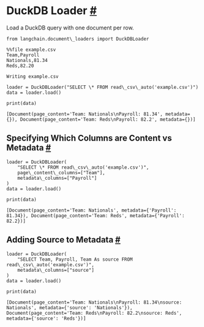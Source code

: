  DuckDB Loader
 [#](#duckdb-loader "Permalink to this headline")
=================================================================
 Load a DuckDB query with one document per row.
```
from langchain.document\_loaders import DuckDBLoader
```
```
%%file example.csv
Team,Payroll
Nationals,81.34
Reds,82.20
```
```
Writing example.csv
```
```
loader = DuckDBLoader("SELECT \* FROM read\_csv\_auto('example.csv')")
data = loader.load()
```
```
print(data)
```
```
[Document(page_content='Team: Nationals\nPayroll: 81.34', metadata={}), Document(page_content='Team: Reds\nPayroll: 82.2', metadata={})]
```
 Specifying Which Columns are Content vs Metadata
 [#](#specifying-which-columns-are-content-vs-metadata "Permalink to this headline")
---------------------------------------------------------------------------------------------------------------------------------------
```
loader = DuckDBLoader(
    "SELECT \* FROM read\_csv\_auto('example.csv')",
    page\_content\_columns=["Team"],
    metadata\_columns=["Payroll"]
)
data = loader.load()
```
```
print(data)
```
```
[Document(page_content='Team: Nationals', metadata={'Payroll': 81.34}), Document(page_content='Team: Reds', metadata={'Payroll': 82.2})]
```
 Adding Source to Metadata
 [#](#adding-source-to-metadata "Permalink to this headline")
-----------------------------------------------------------------------------------------
```
loader = DuckDBLoader(
    "SELECT Team, Payroll, Team As source FROM read\_csv\_auto('example.csv')",
    metadata\_columns=["source"]
)
data = loader.load()
```
```
print(data)
```
```
[Document(page_content='Team: Nationals\nPayroll: 81.34\nsource: Nationals', metadata={'source': 'Nationals'}), Document(page_content='Team: Reds\nPayroll: 82.2\nsource: Reds', metadata={'source': 'Reds'})]
```